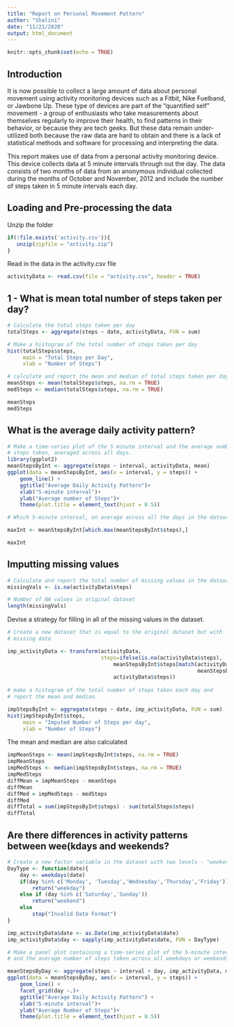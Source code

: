 ```yaml
---
title: "Report on Personal Movement Pattern"
author: "Shalini"
date: "11/21/2020"
output: html_document
---
```


```r
knitr::opts_chunk$set(echo = TRUE)
```

## Introduction

It is now possible to collect a large amount of data about personal movement using activity monitoring devices such as a Fitbit, Nike Fuelband, or Jawbone Up. These type of devices are part of the “quantified self” movement - a group of enthusiasts who take measurements about themselves regularly to improve their health, to find patterns in their behavior, or because they are tech geeks. But these data remain under-utilized both because the raw data are hard to obtain and there is a lack of statistical methods and software for processing and interpreting the data.

This report makes use of data from a personal activity monitoring device. This device collects data at 5 minute intervals through out the day. The data consists of two months of data from an anonymous individual collected during the months of October and November, 2012 and include the number of steps taken in 5 minute intervals each day.

## Loading and Pre-processing the data
Unzip the folder

```r

if(!file.exists('activity.csv')){
   unzip(zipfile = "activity.zip")
}

```

Read in the data in the activity.csv file
```r
activityData <- read.csv(file = "activity.csv", header = TRUE)
```
## 1 - What is mean total number of steps taken per day?

```r
# Calculate the total steps taken per day
totalSteps <- aggregate(steps ~ date, activityData, FUN = sum)

# Make a histogram of the total number of steps taken per day
hist(totalSteps$steps,
     main = "Total Steps per Day",
     xlab = "Number of Steps")

# calculate and report the mean and median of total steps taken per day
meanSteps <- mean(totalSteps$steps, na.rm = TRUE)
medSteps <- median(totalSteps$steps, na.rm = TRUE)

meanSteps
medSteps

```

## What is the average daily activity pattern?
```r
# Make a time-series plot of the 5 minute interval and the average number of
# steps taken, averaged across all days.
library(ggplot2)
meanStepsByInt <- aggregate(steps ~ interval, activityData, mean)
ggplot(data = meanStepsByInt, aes(x = interval, y = steps)) + 
    geom_line() +
    ggtitle("Average Daily Activity Pattern")+
    xlab("5-minute interval")+
    ylab("Average number of Steps")+
    theme(plot.title = element_text(hjust = 0.5))

# Which 5-minute interval, on average across all the days in the dataset, contains the maximum number of steps?

maxInt <- meanStepsByInt[which.max(meanStepsByInt$steps),]

maxInt
```
 
## Imputting missing values
```r
# Calculate and report the total number of missing values in the dataset
missingVals <- is.na(activityData$steps)

# Number of NA values in original dataset
length(missingVals)

```

Devise a strategy for filling in all of the missing values in the dataset.
```r
# Create a new dataset that is equal to the original dataset but with
# missing data

imp_activityData <- transform(activityData,
                              steps=ifelse(is.na(activityData$steps),
                                  meanStepsByInt$steps[match(activityData$interval,
                                                             meanStepsByInt$interval)],
                                  activityData$steps))
 
# make a histogram of the total number of steps taken each day and
# report the mean and median.

impStepsByInt <- aggregate(steps ~ date, imp_activityData, FUN = sum)
hist(impStepsByInt$steps,
     main = "Imputed Number of Steps per day",
     xlab = "Number of Steps")
```

The mean and median are also calculated
```r
impMeanSteps <- mean(impStepsByInt$steps, na.rm = TRUE)
impMeanSteps
impMedSteps <- median(impStepsByInt$steps, na.rm = TRUE)
impMedSteps
diffMean = impMeanSteps - meanSteps
diffMean
diffMed = impMedSteps - medSteps
diffMed
diffTotal = sum(impStepsByInt$steps) - sum(totalSteps$steps)
diffTotal
```

## Are there differences in activity patterns between wee(kdays and weekends?
```r
# Create a new factor variable in the dataset with two levels - "weekend" and "weekday"
DayType <- function(date){
    day <- weekdays(date)
    if(day %in% c('Monday', 'Tuesday','Wednesday','Thursday','Friday'))
        return("weekday")
    else if (day %in% c('Saturday','Sunday'))
        return("weekend")
    else
        stop("Invalid Date Format")
}

imp_activityData$date <- as.Date(imp_activityData$date)
imp_activityData$day <- sapply(imp_activityData$date, FUN = DayType)

# Make a panel plot containing a time-series plot of the 5-minute interval
# and the average number of steps taken across all weekdays or weekends

meanStepsByDay <- aggregate(steps ~ interval + day, imp_activityData, mean)
ggplot(data = meanStepsByDay, aes(x = interval, y = steps)) + 
    geom_line() +
    facet_grid(day ~.)+
    ggtitle("Average Daily Activity Pattern") + 
    xlab("5-minute interval")+
    ylab("Average Number of Steps")+
    theme(plot.title = element_text(hjust = 0.5))
```